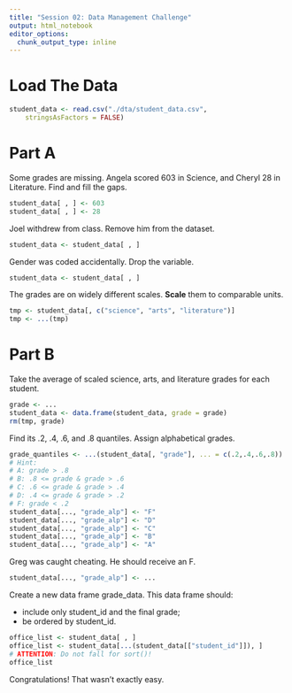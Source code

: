 ```yaml
---
title: "Session 02: Data Management Challenge"
output: html_notebook
editor_options:
  chunk_output_type: inline
---
```


# Load The Data

```r
student_data <- read.csv("./dta/student_data.csv",
    stringsAsFactors = FALSE)
```

# Part A

Some grades are missing. Angela scored 603 in Science,
and Cheryl 28 in Literature. Find and fill the gaps.

```r
student_data[ , ] <- 603
student_data[ , ] <- 28
```

Joel withdrew from class. Remove him from the dataset.

```r
student_data <- student_data[ , ]
```

Gender was coded accidentally. Drop the variable.

```r
student_data <- student_data[ , ]
```

The grades are on widely different scales. **Scale** them to comparable units.

```r
tmp <- student_data[, c("science", "arts", "literature")]
tmp <- ...(tmp)
```

# Part B

Take the average of scaled science, arts, and literature grades for each student.

```r
grade <- ...
student_data <- data.frame(student_data, grade = grade)
rm(tmp, grade)
```

Find its .2, .4, .6, and .8 quantiles. Assign alphabetical grades.

```r
grade_quantiles <- ...(student_data[, "grade"], ... = c(.2,.4,.6,.8))
# Hint:
# A: grade > .8
# B: .8 <= grade & grade > .6
# C: .6 <= grade & grade > .4
# D: .4 <= grade & grade > .2
# F: grade < .2
student_data[..., "grade_alp"] <- "F"
student_data[..., "grade_alp"] <- "D"
student_data[..., "grade_alp"] <- "C"
student_data[..., "grade_alp"] <- "B"
student_data[..., "grade_alp"] <- "A"
```

Greg was caught cheating. He should receive an F.

```r
student_data[..., "grade_alp"] <- ...
```

Create a new data frame grade_data. This data frame should:

- include only student_id and the final grade;
- be ordered by student_id.

```r
office_list <- student_data[ , ]
office_list <- student_data[...(student_data[["student_id"]]), ]
# ATTENTION: Do not fall for sort()!
office_list
```

Congratulations! That wasn't exactly easy.